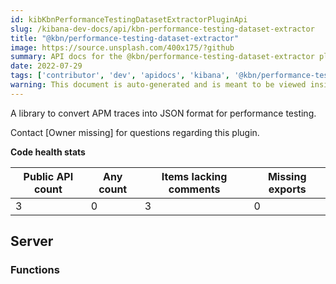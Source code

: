 ```yaml
---
id: kibKbnPerformanceTestingDatasetExtractorPluginApi
slug: /kibana-dev-docs/api/kbn-performance-testing-dataset-extractor
title: "@kbn/performance-testing-dataset-extractor"
image: https://source.unsplash.com/400x175/?github
summary: API docs for the @kbn/performance-testing-dataset-extractor plugin
date: 2022-07-29
tags: ['contributor', 'dev', 'apidocs', 'kibana', '@kbn/performance-testing-dataset-extractor']
warning: This document is auto-generated and is meant to be viewed inside our experimental, new docs system. Reach out in #docs-engineering for more info.
---
```


A library to convert APM traces into JSON format for performance testing.

Contact [Owner missing] for questions regarding this plugin.

**Code health stats**

| Public API count  | Any count | Items lacking comments | Missing exports |
|-------------------|-----------|------------------------|-----------------|
| 3 | 0 | 3 | 0 |

## Server

### Functions
<DocDefinitionList data={kbnPerformanceTestingDatasetExtractorObj.server.functions}/>

